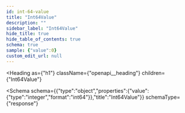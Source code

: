```yaml
---
id: int-64-value
title: "Int64Value"
description: ""
sidebar_label: "Int64Value"
hide_title: true
hide_table_of_contents: true
schema: true
sample: {"value":0}
custom_edit_url: null
---
```



<Heading
  as={"h1"}
  className={"openapi__heading"}
  children={"Int64Value"}
>
</Heading>





<Schema
  schema={{"type":"object","properties":{"value":{"type":"integer","format":"int64"}},"title":"Int64Value"}}
  schemaType={"response"}
>
  
</Schema>
            